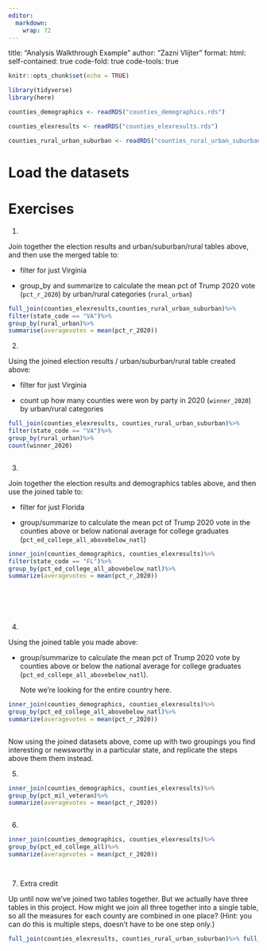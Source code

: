 ```yaml
---
editor: 
  markdown: 
    wrap: 72
---
```


title: "Analysis Walkthrough Example" author: "Zazni Vlijter" format:
html: self-contained: true code-fold: true code-tools: true

```r

knitr::opts_chunk$set(echo = TRUE)

library(tidyverse)
library(here)

counties_demographics <- readRDS("counties_demographics.rds")

counties_elexresults <- readRDS("counties_elexresults.rds")

counties_rural_urban_suburban <- readRDS("counties_rural_urban_suburban.rds")
```

# Load the datasets

# Exercises

1)  

Join together the election results and urban/suburban/rural tables
above, and then use the merged table to:

-   filter for just Virginia

-   group_by and summarize to calculate the mean pct of Trump 2020 vote
    (`pct_r_2020`) by urban/rural categories (`rural_urban`)

```r
full_join(counties_elexresults,counties_rural_urban_suburban)%>%
filter(state_code == "VA")%>% 
group_by(rural_urban)%>%
summarise(averagevotes = mean(pct_r_2020))
```

2)  

Using the joined election results / urban/suburban/rural table created
above:

-   filter for just Virginia

-   count up how many counties were won by party in 2020 (`winner_2020`)
    by urban/rural categories

```r
full_join(counties_elexresults, counties_rural_urban_suburban)%>%
filter(state_code == "VA")%>% 
group_by(rural_urban)%>%
count(winner_2020)



```

3)  

Join together the election results and demographics tables above, and
then use the joined table to:

-   filter for just Florida

-   group/summarize to calculate the mean pct of Trump 2020 vote in the
    counties above or below national average for college graduates
    (`pct_ed_college_all_abovebelow_natl`)

```r
inner_join(counties_demographics, counties_elexresults)%>%
filter(state_code == "FL")%>%
group_by(pct_ed_college_all_abovebelow_natl)%>%
summarize(averagevotes = mean(pct_r_2020))

  
  




```

4)  

Using the joined table you made above:

-   group/summarize to calculate the mean pct of Trump 2020 vote by
    counties above or below the national average for college graduates
    (`pct_ed_college_all_abovebelow_natl`).

    Note we're looking for the entire country here.

```r
inner_join(counties_demographics, counties_elexresults)%>%
group_by(pct_ed_college_all_abovebelow_natl)%>%
summarize(averagevotes = mean(pct_r_2020))



```

Now using the joined datasets above, come up with two groupings you find
interesting or newsworthy in a particular state, and replicate the steps
above them them instead.

5)  

```r
inner_join(counties_demographics, counties_elexresults)%>%
group_by(pct_mil_veteran)%>%
summarize(averagevotes = mean(pct_r_2020))



```

6)  

```r
inner_join(counties_demographics, counties_elexresults)%>%
group_by(pct_ed_college_all)%>%
summarize(averagevotes = mean(pct_r_2020))




```

7)  Extra credit

Up until now we've joined two tables together. But we actually have
three tables in this project. How might we join all three together into
a single table, so all the measures for each county are combined in one
place? (Hint: you can do this is multiple steps, doesn't have to be one
step only.)

```r

full_join(counties_elexresults, counties_rural_urban_suburban)%>% full_join(counties_demographics)




```
